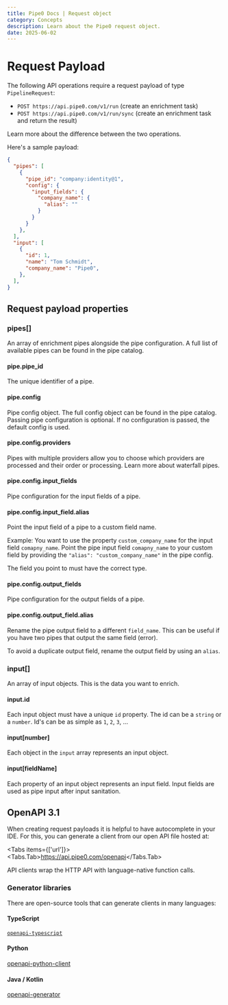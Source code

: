 ```yaml
---
title: Pipe0 Docs | Request object
category: Concepts
description: Learn about the Pipe0 request object.
date: 2025-06-02
---
```



# Request Payload

The following API operations require a request payload of type `PipelineRequest`:

- `POST https://api.pipe0.com/v1/run` (create an enrichment task)
- `POST https://api.pipe0.com/v1/run/sync` (create an enrichment task and return the result)

<AppLink linkType="async">Learn more</AppLink> about the difference between the two operations.

Here's a sample payload:

```json
{
  "pipes": [
    { 
      "pipe_id": "company:identity@1",
      "config": {
        "input_fields": {
          "company_name": {
            "alias": ""
          }
        }
      }
    },
  ],
  "input": [
    {
      "id": 1,
      "name": "Tom Schmidt",
      "company_name": "Pipe0",
    },
  ],
}
```


## Request payload properties

### pipes[]

An array of enrichment pipes alongside the pipe configuration. A full list of available pipes can be found in the 
<AppLink linkType="pipeCatalog">pipe catalog</AppLink>.

#### pipe.pipe_id

The unique identifier of a pipe.

#### pipe.config

Pipe config object. The full config object can be found in the <AppLink linkType="pipeCatalog">pipe catalog</AppLink>.
Passing pipe configuration is optional. If no configuration is passed, the default config is used.

#### pipe.config.providers

Pipes with multiple providers allow you to choose which providers are processed and their order or processing.
Learn more about <AppLink linkType="waterfallPipes">waterfall pipes</AppLink>.

#### pipe.config.input_fields

Pipe configuration for the input fields of a pipe.

#### pipe.config.input_field.alias

Point the input field of a pipe to a custom field name.

Example: You want to use the property `custom_company_name` for the input field `comapny_name`. Point the pipe input field `comapny_name` to your
custom field by providing the `"alias": "custom_company_name"` in the pipe config.

The field you point to must have the correct type.

#### pipe.config.output_fields

Pipe configuration for the output fields of a pipe.

#### pipe.config.output_field.alias

Rename the pipe output field to a different `field_name`. This can be useful if you have two pipes that output the same field (error).

To avoid a duplicate output field, rename the output field by using an `alias`.

### input[]

An array of input objects. This is the data you want to enrich.

#### input.id

Each input object must have a unique `id` property. The id can be a `string` or a `number`. Id's can be as simple as `1`, `2`, `3`, ...

#### input[number]

Each object in the `input` array represents an input object.

#### input[fieldName]

Each property of an input object represents an input field. Input fields are used as pipe input after 
<AppLink linkType="inputSanitation">input sanitation</AppLink>.





## OpenAPI 3.1

When creating request payloads it is helpful to have autocomplete in your IDE. For this, you can generate a client from 
our open API file hosted at:


<Tabs items={['url']}>
  <Tabs.Tab>https://api.pipe0.com/openapi</Tabs.Tab>
</Tabs>

API clients wrap the HTTP API with language-native function calls.

### Generator libraries

There are open-source tools that can generate clients in many languages:

#### TypeScript

[`openapi-typescript`](https://github.com/drwpow/openapi-typescript)

#### Python

[openapi-python-client](https://github.com/OpenAPITools/openapi-generator)

#### Java / Kotlin

[openapi-generator](https://github.com/OpenAPITools/openapi-generator)
